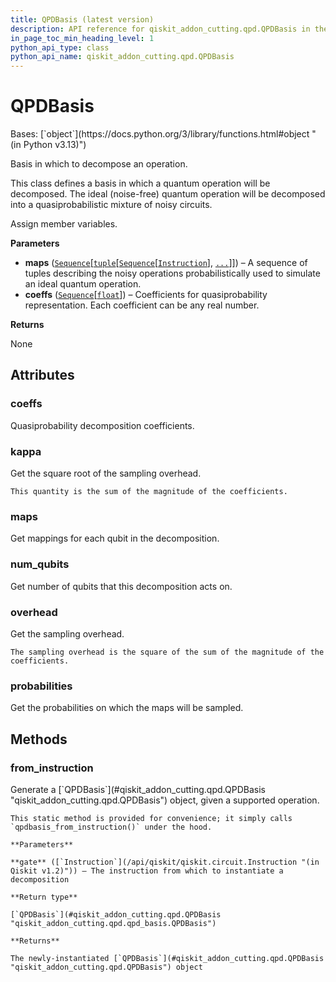 ```yaml
---
title: QPDBasis (latest version)
description: API reference for qiskit_addon_cutting.qpd.QPDBasis in the latest version of qiskit-addon-cutting
in_page_toc_min_heading_level: 1
python_api_type: class
python_api_name: qiskit_addon_cutting.qpd.QPDBasis
---
```


# QPDBasis

<Class id="qiskit_addon_cutting.qpd.QPDBasis" isDedicatedPage={true} github="https://github.com/Qiskit/qiskit-addon-cutting/tree/stable/0.9/qiskit_addon_cutting/qpd/qpd_basis.py" signature="QPDBasis(maps, coeffs)" modifiers="class">
  Bases: [`object`](https://docs.python.org/3/library/functions.html#object "(in Python v3.13)")

  Basis in which to decompose an operation.

  This class defines a basis in which a quantum operation will be decomposed. The ideal (noise-free) quantum operation will be decomposed into a quasiprobabilistic mixture of noisy circuits.

  Assign member variables.

  **Parameters**

  *   **maps** ([`Sequence`](https://docs.python.org/3/library/collections.abc.html#collections.abc.Sequence "(in Python v3.13)")\[[`tuple`](https://docs.python.org/3/library/stdtypes.html#tuple "(in Python v3.13)")\[[`Sequence`](https://docs.python.org/3/library/collections.abc.html#collections.abc.Sequence "(in Python v3.13)")\[[`Instruction`](/api/qiskit/qiskit.circuit.Instruction "(in Qiskit v1.2)")], [`...`](https://docs.python.org/3/library/constants.html#Ellipsis "(in Python v3.13)")]]) – A sequence of tuples describing the noisy operations probabilistically used to simulate an ideal quantum operation.
  *   **coeffs** ([`Sequence`](https://docs.python.org/3/library/collections.abc.html#collections.abc.Sequence "(in Python v3.13)")\[[`float`](https://docs.python.org/3/library/functions.html#float "(in Python v3.13)")]) – Coefficients for quasiprobability representation. Each coefficient can be any real number.

  **Returns**

  None

  ## Attributes

  ### coeffs

  <Attribute id="qiskit_addon_cutting.qpd.QPDBasis.coeffs">
    Quasiprobability decomposition coefficients.
  </Attribute>

  ### kappa

  <Attribute id="qiskit_addon_cutting.qpd.QPDBasis.kappa">
    Get the square root of the sampling overhead.

    This quantity is the sum of the magnitude of the coefficients.
  </Attribute>

  ### maps

  <Attribute id="qiskit_addon_cutting.qpd.QPDBasis.maps">
    Get mappings for each qubit in the decomposition.
  </Attribute>

  ### num\_qubits

  <Attribute id="qiskit_addon_cutting.qpd.QPDBasis.num_qubits">
    Get number of qubits that this decomposition acts on.
  </Attribute>

  ### overhead

  <Attribute id="qiskit_addon_cutting.qpd.QPDBasis.overhead">
    Get the sampling overhead.

    The sampling overhead is the square of the sum of the magnitude of the coefficients.
  </Attribute>

  ### probabilities

  <Attribute id="qiskit_addon_cutting.qpd.QPDBasis.probabilities">
    Get the probabilities on which the maps will be sampled.
  </Attribute>

  ## Methods

  ### from\_instruction

  <Function id="qiskit_addon_cutting.qpd.QPDBasis.from_instruction" signature="from_instruction(gate, /)" modifiers="static">
    Generate a [`QPDBasis`](#qiskit_addon_cutting.qpd.QPDBasis "qiskit_addon_cutting.qpd.QPDBasis") object, given a supported operation.

    This static method is provided for convenience; it simply calls `qpdbasis_from_instruction()` under the hood.

    **Parameters**

    **gate** ([`Instruction`](/api/qiskit/qiskit.circuit.Instruction "(in Qiskit v1.2)")) – The instruction from which to instantiate a decomposition

    **Return type**

    [`QPDBasis`](#qiskit_addon_cutting.qpd.QPDBasis "qiskit_addon_cutting.qpd.qpd_basis.QPDBasis")

    **Returns**

    The newly-instantiated [`QPDBasis`](#qiskit_addon_cutting.qpd.QPDBasis "qiskit_addon_cutting.qpd.QPDBasis") object
  </Function>
</Class>

